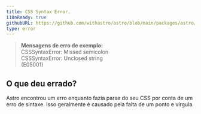```yaml
---
title: CSS Syntax Error.
i18nReady: true
githubURL: https://github.com/withastro/astro/blob/main/packages/astro/src/core/errors/errors-data.ts
type: error
---
```


> **Mensagens de erro de exemplo:**<br/>
CSSSyntaxError: Missed semicolon<br/>
CSSSyntaxError: Unclosed string<br/> (E05001)

## O que deu errado?

Astro encontrou um erro enquanto fazia parse do seu CSS por conta de um erro de sintaxe. Isso geralmente é causado pela falta de um ponto e vírgula.



